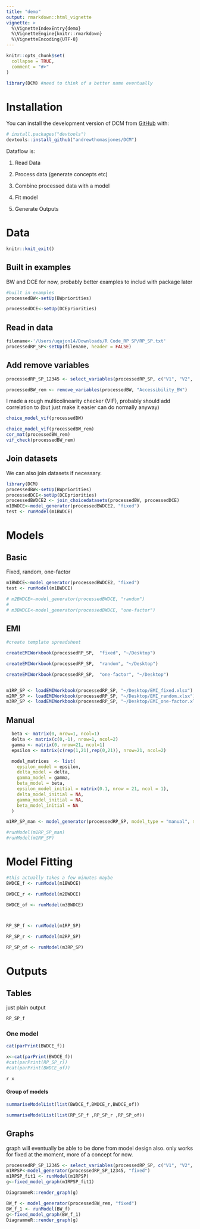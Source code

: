 ```yaml
---
title: "demo"
output: rmarkdown::html_vignette
vignette: >
  %\VignetteIndexEntry{demo}
  %\VignetteEngine{knitr::rmarkdown}
  %\VignetteEncoding{UTF-8}
---
```


```r
knitr::opts_chunk$set(
  collapse = TRUE,
  comment = "#>"
)
```

```r
library(DCM) #need to think of a better name eventually
```

# Installation

You can install the development version of DCM from
[GitHub](https://github.com/) with:

``` r
# install.packages("devtools")
devtools::install_github("andrewthomasjones/DCM")
```

Dataflow is:


1. Read Data 

2. Process data (generate concepts etc) 
3. Combine processed data with a model
4. Fit model
5. Generate Outputs

# Data

```r

knitr::knit_exit()

```

## Built in examples

BW and DCE for now, probably better examples to includ with package later

```r
#built in examples
processedBW<-setUp(BWpriorities)

processedDCE<-setUp(DCEpriorities)

```

## Read in data

```r

filename<-'/Users/uqajon14/Downloads/R Code_RP SP/RP_SP.txt'
processedRP_SP<-setUp(filename, header = FALSE)

```

## Add remove variables
```r

processedRP_SP_12345 <- select_variables(processedRP_SP, c("V1", "V2", "V3", "V4", "V5"))

processedBW_rem <- remove_variables(processedBW, "Accessibility_BW")

```

I made a rough multicolinearity checker (VIF), probably should add correlation to (but just make it easier can do normally anyway)

```r


choice_model_vif(processedBW)


```

```r

choice_model_vif(processedBW_rem)
cor_mat(processedBW_rem)
vif_check(processedBW_rem)

```

## Join datasets

We can also join datasets if necessary.

```r
library(DCM)
processedBW<-setUp(BWpriorities)
processedDCE<-setUp(DCEpriorities)
processedBWDCE2 <- join_choicedatasets(processedBW, processedDCE)
m1BWDCE<-model_generator(processedBWDCE2, "fixed")
test <- runModel(m1BWDCE)

```

# Models


## Basic

Fixed, random, one-factor 

```r

m1BWDCE<-model_generator(processedBWDCE2, "fixed")
test <- runModel(m1BWDCE)

# m2BWDCE<-model_generator(processedBWDCE, "random")
# 
# m3BWDCE<-model_generator(processedBWDCE, "one-factor")

```

## EMI

```r
#create template spreadsheet

createEMIWorkbook(processedRP_SP,  "fixed", "~/Desktop")

createEMIWorkbook(processedRP_SP,  "random", "~/Desktop")

createEMIWorkbook(processedRP_SP,  "one-factor", "~/Desktop")


m1RP_SP <- loadEMIWorkbook(processedRP_SP, "~/Desktop/EMI_fixed.xlsx")
m2RP_SP <- loadEMIWorkbook(processedRP_SP, "~/Desktop/EMI_random.xlsx")
m3RP_SP <- loadEMIWorkbook(processedRP_SP, "~/Desktop/EMI_one-factor.xlsx")

```

## Manual

```r

  beta <- matrix(0, nrow=1, ncol=1)
  delta <- matrix(c(0,-1), nrow=1, ncol=2)
  gamma <- matrix(0, nrow=21, ncol=1)
  epsilon <- matrix(c(rep(1,21),rep(0,21)), nrow=21, ncol=2)

  model_matrices  <- list(
    epsilon_model = epsilon,
    delta_model = delta,
    gamma_model = gamma,
    beta_model = beta,
    epsilon_model_initial = matrix(0.1, nrow = 21, ncol = 1),
    delta_model_initial = NA,
    gamma_model_initial = NA,
    beta_model_initial = NA
  )

m1RP_SP_man <- model_generator(processedRP_SP, model_type = "manual", matrix_list = model_matrices)

#runModel(m1RP_SP_man)
#runModel(m1RP_SP)

```

# Model Fitting

```r

#this actually takes a few minutes maybe
BWDCE_f <- runModel(m1BWDCE)

BWDCE_r <- runModel(m2BWDCE)

BWDCE_of <- runModel(m3BWDCE)



RP_SP_f <- runModel(m1RP_SP)

RP_SP_r <- runModel(m2RP_SP)

RP_SP_of <- runModel(m3RP_SP)

```

# Outputs

## Tables

just plain output
```r
RP_SP_f

```

### One model 

```r
cat(parPrint(BWDCE_f))

x<-cat(parPrint(BWDCE_f))
#cat(parPrint(RP_SP_r))
#cat(parPrint(BWDCE_of))
```

`r x`

#### Group of models

```r
summariseModelList(list(BWDCE_f,BWDCE_r,BWDCE_of))

summariseModelList(list(RP_SP_f ,RP_SP_r ,RP_SP_of))

```

## Graphs

graph will eventually be able to be done from model design also. only works for fixed at the moment, more of a concept for now.


```r

processedRP_SP_12345 <- select_variables(processedRP_SP, c("V1", "V2", "V3", "V4", "V5"))
m1RPSP<-model_generator(processedRP_SP_12345, "fixed")
m1RPSP_fit1 <- runModel(m1RPSP)
g<-fixed_model_graph(m1RPSP_fit1)

DiagrammeR::render_graph(g)
```

```r
BW_f <- model_generator(processedBW_rem, "fixed")
BW_f_1 <- runModel(BW_f)
g<-fixed_model_graph(BW_f_1)
DiagrammeR::render_graph(g)
```

